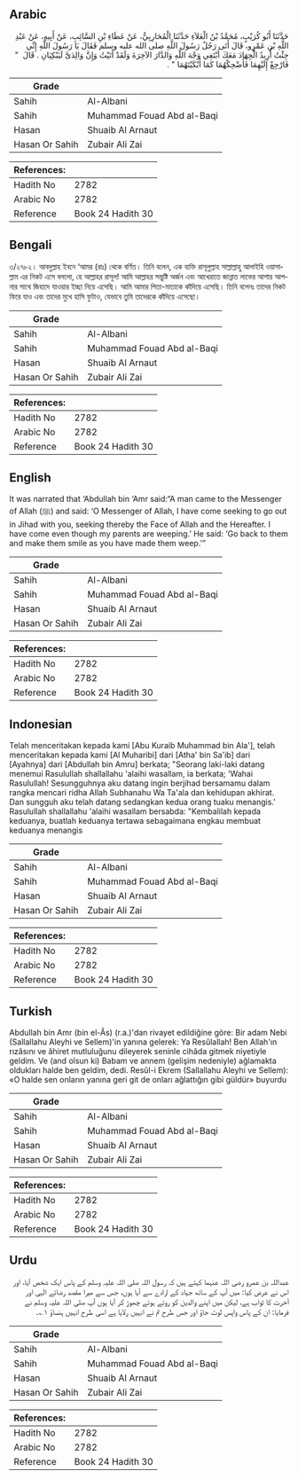 ## Arabic


<div dir="rtl" lang="ar" style={{fontSize:'larger',backgroundColor:'#f8f9fa',padding:20}}>
حَدَّثَنَا أَبُو كُرَيْبٍ، مُحَمَّدُ بْنُ الْعَلاَءِ حَدَّثَنَا الْمُحَارِبِيُّ، عَنْ عَطَاءِ بْنِ السَّائِبِ، عَنْ أَبِيهِ، عَنْ عَبْدِ اللَّهِ بْنِ عَمْرٍو، قَالَ أَتَى رَجُلٌ رَسُولَ اللَّهِ صلى الله عليه وسلم فَقَالَ يَا رَسُولَ اللَّهِ إِنِّي جِئْتُ أُرِيدُ الْجِهَادَ مَعَكَ أَبْتَغِي وَجْهَ اللَّهِ وَالدَّارَ الآخِرَةَ وَلَقَدْ أَتَيْتُ وَإِنَّ وَالِدَىَّ لَيَبْكِيَانِ ‏.‏ قَالَ ‏ "‏ فَارْجِعْ إِلَيْهِمَا فَأَضْحِكْهُمَا كَمَا أَبْكَيْتَهُمَا ‏"‏ ‏.‏
</div>
<div style={{backgroundColor:'#f8f9fa',padding:20, marginBottom: 10}}><table> <thead> <tr> <th>Grade</th> <th></th> </tr> </thead> <tbody> <tr><td>Sahih</td><td>Al-Albani</td></tr><tr><td>Sahih</td><td>Muhammad Fouad Abd al-Baqi</td></tr><tr><td>Hasan</td><td>Shuaib Al Arnaut</td></tr><tr><td>Hasan Or Sahih</td><td>Zubair Ali Zai</td></tr></tbody></table><table> <thead> <tr> <th>References:</th> <th></th> </tr> </thead> <tbody><tr><td>Hadith No</td><td>2782</td></tr><tr><td>Arabic No</td><td>2782</td></tr><tr><td>Reference</td><td>Book 24 Hadith 30</td></tr></tbody></table></div>

## Bengali


<div dir="ltr" lang="bn" style={{fontSize:'larger',backgroundColor:'#f8f9fa',padding:20}}>
৩/২৭৮২। আবদুল্লাহ ইবনে ‘আমর (রাঃ) থেকে বর্ণিত। তিনি বলেন, এক ব্যক্তি রাসূলুল্লাহ সাল্লাল্লাহু আলাইহি ওয়াসাল্লাম এর নিকট এসে বললো, হে আল্লাহর রাসূল! আমি আল্লাহর সন্তুষ্টি অর্জন এবং আখেরাতে জান্নাত লাভের আশায় আপনার সাথে জিহাদে যাওয়ার ইচ্ছা নিয়ে এসেছি। আমি আমার পিতা-মাতাকে কাঁদিয়ে এসেছি। তিনি বলেনঃ তাদের নিকট ফিরে যাও এবং তাদের মুখে হাসি ফুটাও, যেভাবে তুমি তাদেরকে কাঁদিয়ে এসেছো।
</div>
<div style={{backgroundColor:'#f8f9fa',padding:20, marginBottom: 10}}><table> <thead> <tr> <th>Grade</th> <th></th> </tr> </thead> <tbody> <tr><td>Sahih</td><td>Al-Albani</td></tr><tr><td>Sahih</td><td>Muhammad Fouad Abd al-Baqi</td></tr><tr><td>Hasan</td><td>Shuaib Al Arnaut</td></tr><tr><td>Hasan Or Sahih</td><td>Zubair Ali Zai</td></tr></tbody></table><table> <thead> <tr> <th>References:</th> <th></th> </tr> </thead> <tbody><tr><td>Hadith No</td><td>2782</td></tr><tr><td>Arabic No</td><td>2782</td></tr><tr><td>Reference</td><td>Book 24 Hadith 30</td></tr></tbody></table></div>

## English


<div dir="ltr" lang="en" style={{fontSize:'larger',backgroundColor:'#f8f9fa',padding:20}}>
It was narrated that ‘Abdullah bin ‘Amr said:“A man came to the Messenger of Allah (ﷺ) and said: ‘O Messenger of Allah, I have come seeking to go out in Jihad with you, seeking thereby the Face of Allah and the Hereafter. I have come even though my parents are weeping.’ He said: ‘Go back to them and make them smile as you have made them weep.’”
</div>
<div style={{backgroundColor:'#f8f9fa',padding:20, marginBottom: 10}}><table> <thead> <tr> <th>Grade</th> <th></th> </tr> </thead> <tbody> <tr><td>Sahih</td><td>Al-Albani</td></tr><tr><td>Sahih</td><td>Muhammad Fouad Abd al-Baqi</td></tr><tr><td>Hasan</td><td>Shuaib Al Arnaut</td></tr><tr><td>Hasan Or Sahih</td><td>Zubair Ali Zai</td></tr></tbody></table><table> <thead> <tr> <th>References:</th> <th></th> </tr> </thead> <tbody><tr><td>Hadith No</td><td>2782</td></tr><tr><td>Arabic No</td><td>2782</td></tr><tr><td>Reference</td><td>Book 24 Hadith 30</td></tr></tbody></table></div>

## Indonesian


<div dir="ltr" lang="id" style={{fontSize:'larger',backgroundColor:'#f8f9fa',padding:20}}>
Telah menceritakan kepada kami [Abu Kuraib Muhammad bin Ala'], telah menceritakan kepada kami [Al Muharibi] dari [Atha' bin Sa'ib] dari [Ayahnya] dari [Abdullah bin Amru] berkata; "Seorang laki-laki datang menemui Rasulullah shallallahu 'alaihi wasallam, ia berkata; 'Wahai Rasulullah! Sesungguhnya aku datang ingin berjihad bersamamu dalam rangka mencari ridha Allah Subhanahu Wa Ta'ala dan kehidupan akhirat. Dan sungguh aku telah datang sedangkan kedua orang tuaku menangis.' Rasulullah shallallahu 'alaihi wasallam bersabda: "Kembalilah kepada keduanya, buatlah keduanya tertawa sebagaimana engkau membuat keduanya menangis
</div>
<div style={{backgroundColor:'#f8f9fa',padding:20, marginBottom: 10}}><table> <thead> <tr> <th>Grade</th> <th></th> </tr> </thead> <tbody> <tr><td>Sahih</td><td>Al-Albani</td></tr><tr><td>Sahih</td><td>Muhammad Fouad Abd al-Baqi</td></tr><tr><td>Hasan</td><td>Shuaib Al Arnaut</td></tr><tr><td>Hasan Or Sahih</td><td>Zubair Ali Zai</td></tr></tbody></table><table> <thead> <tr> <th>References:</th> <th></th> </tr> </thead> <tbody><tr><td>Hadith No</td><td>2782</td></tr><tr><td>Arabic No</td><td>2782</td></tr><tr><td>Reference</td><td>Book 24 Hadith 30</td></tr></tbody></table></div>

## Turkish


<div dir="ltr" lang="tr" style={{fontSize:'larger',backgroundColor:'#f8f9fa',padding:20}}>
Abdullah bin Amr (bin el-Âs) (r.a.)'dan rivayet edildiğine göre: Bir adam Nebi (Sallallahu Aleyhi ve Sellem)'in yanına gelerek: Ya Resûlallah! Ben Allah'ın rızâsını ve âhiret mutluluğunu dileyerek seninle cihâda gitmek niyetiyle geldim. Ve (and olsun ki) Babam ve annem (gelişim nedeniyle) ağlamakta oldukları halde ben geldim, dedi. Resûl-i Ekrem (Sallallahu Aleyhi ve Sellem): «O halde sen onların yanına geri git de onları ağlattığın gibi güldür» buyurdu
</div>
<div style={{backgroundColor:'#f8f9fa',padding:20, marginBottom: 10}}><table> <thead> <tr> <th>Grade</th> <th></th> </tr> </thead> <tbody> <tr><td>Sahih</td><td>Al-Albani</td></tr><tr><td>Sahih</td><td>Muhammad Fouad Abd al-Baqi</td></tr><tr><td>Hasan</td><td>Shuaib Al Arnaut</td></tr><tr><td>Hasan Or Sahih</td><td>Zubair Ali Zai</td></tr></tbody></table><table> <thead> <tr> <th>References:</th> <th></th> </tr> </thead> <tbody><tr><td>Hadith No</td><td>2782</td></tr><tr><td>Arabic No</td><td>2782</td></tr><tr><td>Reference</td><td>Book 24 Hadith 30</td></tr></tbody></table></div>

## Urdu


<div dir="rtl" lang="ur" style={{fontSize:'larger',backgroundColor:'#f8f9fa',padding:20}}>
عبداللہ بن عمرو رضی اللہ عنہما کہتے ہیں کہ رسول اللہ صلی اللہ علیہ وسلم کے پاس ایک شخص آیا، اور اس نے عرض کیا: میں آپ کے ساتھ جہاد کے ارادے سے آیا ہوں، جس سے میرا مقصد رضائے الٰہی اور آخرت کا ثواب ہے، لیکن میں اپنے والدین کو روتے ہوئے چھوڑ کر آیا ہوں آپ صلی اللہ علیہ وسلم نے فرمایا: ان کے پاس واپس لوٹ جاؤ اور جس طرح تم نے انہیں رلایا ہے اسی طرح انہیں ہنساؤ ۱؎۔
</div>
<div style={{backgroundColor:'#f8f9fa',padding:20, marginBottom: 10}}><table> <thead> <tr> <th>Grade</th> <th></th> </tr> </thead> <tbody> <tr><td>Sahih</td><td>Al-Albani</td></tr><tr><td>Sahih</td><td>Muhammad Fouad Abd al-Baqi</td></tr><tr><td>Hasan</td><td>Shuaib Al Arnaut</td></tr><tr><td>Hasan Or Sahih</td><td>Zubair Ali Zai</td></tr></tbody></table><table> <thead> <tr> <th>References:</th> <th></th> </tr> </thead> <tbody><tr><td>Hadith No</td><td>2782</td></tr><tr><td>Arabic No</td><td>2782</td></tr><tr><td>Reference</td><td>Book 24 Hadith 30</td></tr></tbody></table></div>